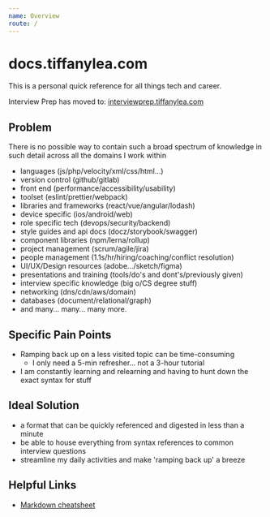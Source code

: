 ```yaml
---
name: Overview
route: /
---
```


# docs.tiffanylea.com

This is a personal quick reference for all things tech and career.

Interview Prep has moved to: [interviewprep.tiffanylea.com](https://interviewprep.tiffanylea.com/)

## Problem

There is no possible way to contain such a broad spectrum of knowledge in such detail across all the domains I work within

- languages (js/php/velocity/xml/css/html...)
- version control (github/gitlab)
- front end (performance/accessibility/usability)
- toolset (eslint/prettier/webpack)
- libraries and frameworks (react/vue/angular/lodash)
- device specific (ios/android/web)
- role specific tech (devops/security/backend)
- style guides and api docs (docz/storybook/swagger)
- component libraries (npm/lerna/rollup)
- project management (scrum/agile/jira)
- people management (1.1s/hr/hiring/coaching/conflict resolution)
- UI/UX/Design resources (adobe.../sketch/figma)
- presentations and training (tools/do's and dont's/previously given)
- interview specific knowledge (big o/CS degree stuff)
- networking (dns/cdn/aws/domain)
- databases (document/relational/graph)
- and many... many... many more.

## Specific Pain Points

- Ramping back up on a less visited topic can be time-consuming
  - I only need a 5-min refresher... not a 3-hour tutorial
- I am constantly learning and relearning and having to hunt down the exact syntax for stuff

## Ideal Solution

- a format that can be quickly referenced and digested in less than a minute
- be able to house everything from syntax references to common interview questions
- streamline my daily activities and make 'ramping back up' a breeze

## Helpful Links

- [Markdown cheatsheet](/languages/markdown)
